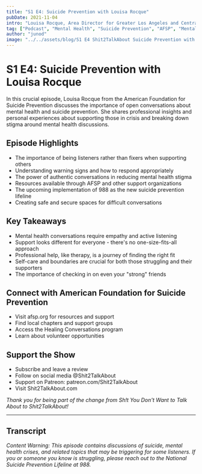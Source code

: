 ```yaml
---
title: "S1 E4: Suicide Prevention with Louisa Rocque"
pubDate: 2021-11-04
intro: "Louisa Rocque, Area Director for Greater Los Angeles and Central Coast at the American Foundation for Suicide Prevention, shares vital insights on suicide prevention, mental health awareness, and the importance of creating supportive spaces for difficult conversations."
tag: ["Podcast", "Mental Health", "Suicide Prevention", "AFSP", "Mental Health Resources", "Support Systems", "Crisis Support", "Advocacy"]
author: "junod"
image: "../../assets/blog/S1 E4 Shit2TalkAbout Suicide Prevention with Louisa Rocque.png"
---
```


# S1 E4: Suicide Prevention with Louisa Rocque

In this crucial episode, Louisa Rocque from the American Foundation for Suicide Prevention discusses the importance of open conversations about mental health and suicide prevention. She shares professional insights and personal experiences about supporting those in crisis and breaking down stigma around mental health discussions.

## Episode Highlights

- The importance of being listeners rather than fixers when supporting others
- Understanding warning signs and how to respond appropriately
- The power of authentic conversations in reducing mental health stigma
- Resources available through AFSP and other support organizations
- The upcoming implementation of 988 as the new suicide prevention lifeline
- Creating safe and secure spaces for difficult conversations

## Key Takeaways

- Mental health conversations require empathy and active listening
- Support looks different for everyone - there's no one-size-fits-all approach
- Professional help, like therapy, is a journey of finding the right fit
- Self-care and boundaries are crucial for both those struggling and their supporters
- The importance of checking in on even your "strong" friends

## Connect with American Foundation for Suicide Prevention

- Visit afsp.org for resources and support
- Find local chapters and support groups
- Access the Healing Conversations program
- Learn about volunteer opportunities

## Support the Show

- Subscribe and leave a review
- Follow on social media @Shit2TalkAbout
- Support on Patreon: patreon.com/Shit2TalkAbout
- Visit Shit2TalkAbout.com

*Thank you for being part of the change from Sh!t You Don't Want to Talk About to Shit2TalkAbout!*

---

## Transcript

*Content Warning: This episode contains discussions of suicide, mental health crises, and related topics that may be triggering for some listeners. If you or someone you know is struggling, please reach out to the National Suicide Prevention Lifeline at 988.*